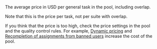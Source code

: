 The average price in USD per general task in the pool, including overlap.

Note that this is the price per task, not per suite with overlap.

<Cut title="Recommendations">

If you think that the price is too high, check the price settings in the pool and the quality control rules. For example, [Dynamic pricing](/docs/guide/dynamic-pricing#section_ucl_3hl_vlb) and [Recompletion of assignments from banned users](/docs/guide/restore-task-overlap) increase the cost of the pool.

</Cut>
